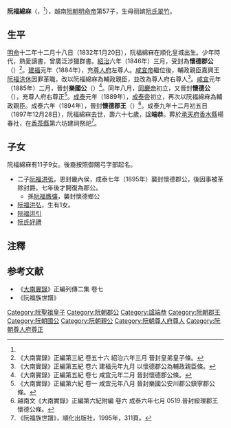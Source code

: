 '''阮福綿㝝'''（{{vie|v=Nguyễn Phúc Miên Lâm|hn=阮福綿㝝}}，{{bd|1832年|1月20日|1897年|12月28日}}<ref name=shipu/>），越南[[阮朝|阮朝]][[明命帝|明命帝]]第57子，生母丽嫔[[阮氏翠竹|阮氏翠竹]]。

==生平==
[[明命|明命]]十二年十二月十八日（1832年1月20日），阮福綿㝝在順化皇城出生。少年時代，熱愛讀書，曾廣泛涉獵群書。[[紹治|紹治]]六年（1846年）三月，受封為'''懷德郡公'''（{{vie|v=Hoài Đức Quận Công|hn=懷德郡公}}）<ref>《大南實錄》正編第三紀 卷五十六 紹治六年三月 晉封皇弟皇子條。</ref>。[[建福_(阮朝)|建福]]元年（1884年），充[[尊人府|尊人府]]左尊人。[[咸宜帝|咸宜帝]]繼位後，輔政親臣嘉興王[[阮福洪休|阮福洪休]]因罪革職，改以阮福綿㝝為輔政親臣，並改為尊人府右尊人<ref>《大南實錄》正編第五紀 卷六 建福元年九月 以懷德郡公為輔政親臣條。</ref>。[[咸宜|咸宜]]元年（1885年）二月，晉封'''樂國公'''（{{vie|v=Lạc Quốc Công|hn=樂國公}}）<ref>《大南實錄》正編第五紀 卷七 咸宜元年二月 晉封懷德郡公條。</ref>。同年八月，[[同慶帝|同慶帝]]初立，又晉封'''懷德公'''（{{vie|v=Hoài Đức Công|hn=懷德公}}），充尊人府右尊正<ref>《大南實錄》正編第六紀 卷一 咸宜元年八月 晉封樂國公安川郡公鎮寧郡公條。</ref>。[[成泰|成泰]]元年（1889年），[[成泰帝|成泰帝]]初立，再次以阮福綿㝝為輔政親臣。成泰六年（1894年），晉封'''懷德郡王'''（{{vie|v=Hoài Đức Quận Vương|hn=懷德郡王}}）<ref>越南文《大南實錄》正編第六紀附編 卷六 成泰六年七月 0519.晉封綏理郡王懷德公條。</ref>。成泰九年十二月初五日（1897年12月28日），阮福綿㝝去世，壽六十七歲，諡'''端恭'''。葬於[[承天府_(越南)|承天府]][[香水縣|香水縣]]楊春社，在[[香茶縣|香茶縣]]第六坊建祠祭祀<ref name=shipu>《阮福族世譜》，順化出版社，1995年，311頁。</ref>。

==子女==
阮福綿㝝有11子9女。後裔按照御賜弓字部起名。
*二子[[阮福洪弤|阮福洪弤]]，恩封畿內侯，成泰七年（1895年）襲封懷德郡公，後因事被革除封爵，七年後才開復為郡公。
**孫[[阮福膺彍|阮福膺彍]]，襲封懷德鄉公
*[[阮福洪弘|阮福洪弘]]，生有1女。
*[[阮福洪引|阮福洪引]]
*[[阮氏好禮|阮氏好禮]]

==注釋==
{{reflist}}

==参考文献==
*《[[大南實錄|大南實錄]]》正編列傳二集 卷七
*《阮福族世譜》
{{阮聖祖子女}}
[[Category:阮聖祖皇子|Category:阮聖祖皇子]]
[[Category:阮朝郡公|Category:阮朝郡公]]
[[Category:諡端恭|Category:諡端恭]]
[[Category:阮朝郡王|Category:阮朝郡王]]
[[Category:阮朝國公|Category:阮朝國公]]
[[Category:阮朝親公|Category:阮朝親公]]
[[Category:阮朝尊人府尊人|Category:阮朝尊人府尊人]]
[[Category:阮朝尊人府尊正|Category:阮朝尊人府尊正]]